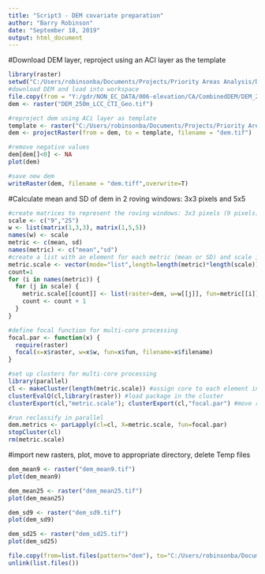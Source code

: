 ```yaml
---
title: "Script3 - DEM covariate preparation"
author: "Barry Robinson"
date: "September 18, 2019"
output: html_document
---
```


#Download DEM layer, reproject using an ACI layer as the template
```r
library(raster)
setwd("C:/Users/robinsonba/Documents/Projects/Priority Areas Analysis/Data/Temp")
#download DEM and load into workspace
file.copy(from = "Y:/gdr/NON_EC_DATA/006-elevation/CA/CombinedDEM/DEM_250m_LCC_CTI_Geo.tif", to = getwd())
dem <- raster("DEM_250m_LCC_CTI_Geo.tif")

#reproject dem using ACi layer as template
template <- raster("C:/Users/robinsonba/Documents/Projects/Priority Areas Analysis/Data/GIS/Rasters/BRT_covariates/ACI/grass2018.tif")
dem <- projectRaster(from = dem, to = template, filename = "dem.tif")

#remove negative values
dem[dem[]<0] <- NA
plot(dem)

#save new dem
writeRaster(dem, filename = "dem.tiff",overwrite=T)
```

#Calculate mean and SD of dem in 2 roving windows: 3x3 pixels and 5x5
```r
#create matrices to represent the roving windows: 3x3 pixels (9 pixels) and 5x5 (25 pixels)
scale <- c("9","25")
w <- list(matrix(1,3,3), matrix(1,5,5))
names(w) <- scale
metric <- c(mean, sd)
names(metric) <- c("mean","sd")
#create a list with an element for each metric (mean or SD) and scale intersection; each element with be a list containing the appropirate roving window matrix, function, and filename
metric.scale <- vector(mode="list",length=length(metric)*length(scale))
count=1
for (i in names(metric)) {
  for (j in scale) {
    metric.scale[[count]] <- list(raster=dem, w=w[[j]], fun=metric[[i]], filename=paste0("dem", "_", i, j, ".tif"))
    count <- count + 1
  }
}

#define focal function for multi-core processing
focal.par <- function(x) {
  require(raster)
  focal(x=x$raster, w=x$w, fun=x$fun, filename=x$filename)
}

#set up clusters for multi-core processing
library(parallel)
cl <- makeCluster(length(metric.scale)) #assign core to each element in metric.scal
clusterEvalQ(cl,library(raster)) #load package in the cluster
clusterExport(cl,"metric.scale"); clusterExport(cl,"focal.par") #move required objects to the cluster

#run reclassify in parallel
dem.metrics <- parLapply(cl=cl, X=metric.scale, fun=focal.par)
stopCluster(cl)
rm(metric.scale)
```

#import new rasters, plot, move to appropriate directory, delete Temp files
```r
dem_mean9 <- raster("dem_mean9.tif")
plot(dem_mean9)

dem_mean25 <- raster("dem_mean25.tif")
plot(dem_mean25)

dem_sd9 <- raster("dem_sd9.tif")
plot(dem_sd9)

dem_sd25 <- raster("dem_sd25.tif")
plot(dem_sd25)

file.copy(from=list.files(pattern="dem"), to="C:/Users/robinsonba/Documents/Projects/Priority Areas Analysis/Data/GIS/Rasters/BRT_covariates/DEM")
unlink(list.files())
```

